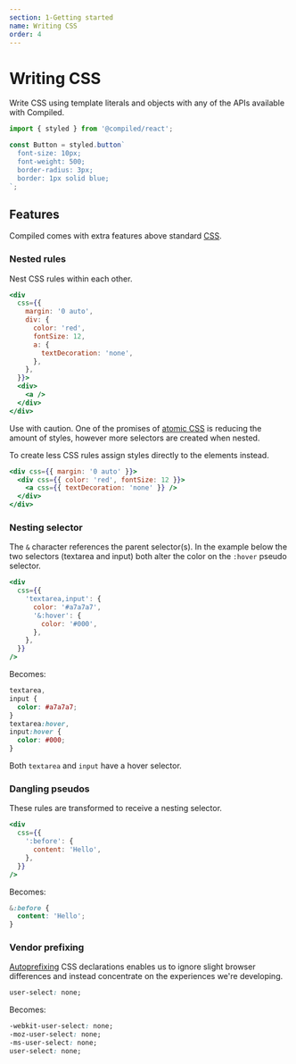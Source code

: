 ```yaml
---
section: 1-Getting started
name: Writing CSS
order: 4
---
```


# Writing CSS

Write CSS using template literals and objects with any of the APIs available with Compiled.

```jsx
import { styled } from '@compiled/react';

const Button = styled.button`
  font-size: 10px;
  font-weight: 500;
  border-radius: 3px;
  border: 1px solid blue;
`;
```

## Features

Compiled comes with extra features above standard [CSS](https://developer.mozilla.org/en-US/docs/Web/CSS).

### Nested rules

Nest CSS rules within each other.

```jsx
<div
  css={{
    margin: '0 auto',
    div: {
      color: 'red',
      fontSize: 12,
      a: {
        textDecoration: 'none',
      },
    },
  }}>
  <div>
    <a />
  </div>
</div>
```

Use with caution.
One of the promises of [atomic CSS](/atomic-css) is reducing the amount of styles,
however more selectors are created when nested.

To create less CSS rules assign styles directly to the elements instead.

```jsx
<div css={{ margin: '0 auto' }}>
  <div css={{ color: 'red', fontSize: 12 }}>
    <a css={{ textDecoration: 'none' }} />
  </div>
</div>
```

### Nesting selector

The `&` character references the parent selector(s).
In the example below the two selectors (textarea and input) both alter the color on the `:hover` pseudo selector.

```jsx
<div
  css={{
    'textarea,input': {
      color: '#a7a7a7',
      '&:hover': {
        color: '#000',
      },
    },
  }}
/>
```

Becomes:

```css
textarea,
input {
  color: #a7a7a7;
}
textarea:hover,
input:hover {
  color: #000;
}
```

Both `textarea` and `input` have a hover selector.

### Dangling pseudos

These rules are transformed to receive a nesting selector.

```jsx
<div
  css={{
    ':before': {
      content: 'Hello',
    },
  }}
/>
```

Becomes:

```css
&:before {
  content: 'Hello';
}
```

### Vendor prefixing

[Autoprefixing](https://github.com/postcss/autoprefixer) CSS declarations enables us to ignore slight browser differences and instead concentrate on the experiences we're developing.

```css
user-select: none;
```

Becomes:

```css
-webkit-user-select: none;
-moz-user-select: none;
-ms-user-select: none;
user-select: none;
```
